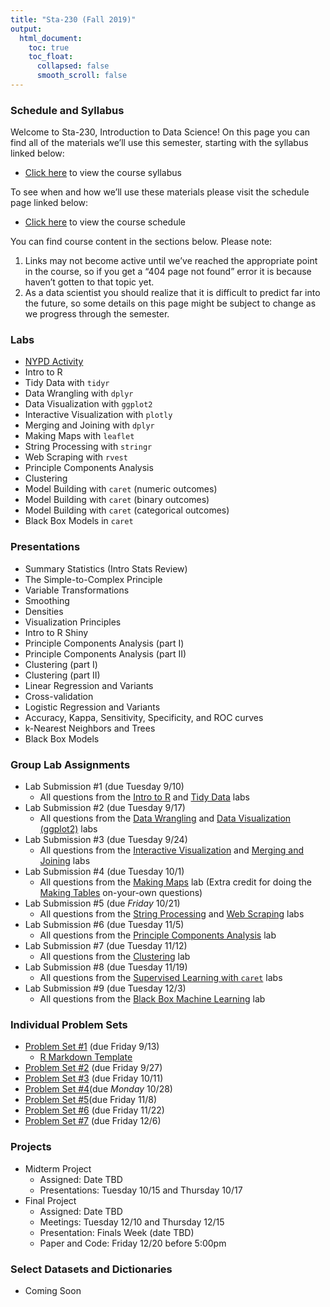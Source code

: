 ```yaml
---
title: "Sta-230 (Fall 2019)"
output:
  html_document:
    toc: true
    toc_float:
      collapsed: false
      smooth_scroll: false
---
```


### Schedule and Syllabus

Welcome to Sta-230, Introduction to Data Science!  On this page you can find all of the materials we'll use this semester, starting with the syllabus linked below:

- [Click here](syllabus230f19.html) to view the course syllabus

To see when and how we'll use these materials please visit the schedule page linked below:

- [Click here](tabs230f19.html) to view the course schedule

You can find course content in the sections below.  Please note:

1. Links may not become active until we've reached the appropriate point in the course, so if you get a "404 page not found" error it is because haven't gotten to that topic yet.
2. As a data scientist you should realize that it is difficult to predict far into the future, so some details on this page might be subject to change as we progress through the semester.

### Labs

- [NYPD Activity](s230f19/Using_Data.html)
- Intro to R
- Tidy Data with `tidyr`
- Data Wrangling with `dplyr`
- Data Visualization with `ggplot2`
- Interactive Visualization with `plotly`
- Merging and Joining with `dplyr`
- Making Maps with `leaflet`
- String Processing with `stringr`
- Web Scraping with `rvest`
- Principle Components Analysis
- Clustering
- Model Building with `caret` (numeric outcomes)
- Model Building with `caret` (binary outcomes)
- Model Building with `caret` (categorical outcomes)
- Black Box Models in `caret`

### Presentations

- Summary Statistics (Intro Stats Review)
- The Simple-to-Complex Principle
- Variable Transformations
- Smoothing
- Densities
- Visualization Principles
- Intro to R Shiny
- Principle Components Analysis (part I)
- Principle Components Analysis (part II)
- Clustering (part I)
- Clustering (part II)
- Linear Regression and Variants
- Cross-validation
- Logistic Regression and Variants
- Accuracy, Kappa, Sensitivity, Specificity, and ROC curves
- k-Nearest Neighbors and Trees
- Black Box Models

### Group Lab Assignments

- Lab Submission #1 (due Tuesday 9/10)
    - All questions from the [Intro to R](s230f19/Intro_R.html) and [Tidy Data](s230f19/tidyr.html) labs
- Lab Submission #2 (due Tuesday 9/17)
    - All questions from the [Data Wrangling](s230f19/dplyr.html) and [Data Visualization (ggplot2)](s230f19/ggplot.html) labs
- Lab Submission #3 (due Tuesday 9/24)
    - All questions from the [Interactive Visualization](s230f19/dplyr.html) and [Merging and Joining](s230f19/ggplot.html) labs
- Lab Submission #4 (due Tuesday 10/1)
    - All questions from the [Making Maps](s230f19/maps.html) lab (Extra credit for doing the [Making Tables](s230f19/tables.html) on-your-own questions)
- Lab Submission #5 (due *Friday* 10/21)
    - All questions from the [String Processing](s230f19/stringr.html) and [Web Scraping](s230f19/scraping.html) labs
- Lab Submission #6 (due Tuesday 11/5)
    - All questions from the [Principle Components Analysis](s230f19/pca.html) lab
- Lab Submission #7 (due Tuesday 11/12)
    - All questions from the [Clustering](s230f19/clustering.html) lab
- Lab Submission #8 (due Tuesday 11/19)
    - All questions from the [Supervised Learning with `caret`](s230f19/caret1.html) labs
- Lab Submission #9 (due Tuesday 12/3)
    - All questions from the [Black Box Machine Learning](s230f19/black_box_lab.html) lab
                      
    
### Individual Problem Sets

- [Problem Set #1](s230f19/f19_hw1.html) (due Friday 9/13)
     - [R Markdown Template](s230f19/f19_hw1.Rmd)
- [Problem Set #2](s230f19/f19_hw2.html) (due Friday 9/27)
- [Problem Set #3](s230f19/f19_hw3.html) (due Friday 10/11)
- [Problem Set #4](s230f19/f19_hw4.html)(due *Monday* 10/28)
- [Problem Set #5](s230f19/f19_hw5.html)(due Friday 11/8)
- [Problem Set #6](s230f19/f19_hw6.html) (due Friday 11/22)
- [Problem Set #7](s230f19/f19_hw7.html) (due Friday 12/6)


### Projects

- Midterm Project
    - Assigned: Date TBD
    - Presentations: Tuesday 10/15 and Thursday 10/17
- Final Project
    - Assigned: Date TBD
    - Meetings: Tuesday 12/10 and Thursday 12/15
    - Presentation: Finals Week (date TBD)
    - Paper and Code: Friday 12/20 before 5:00pm

### Select Datasets and Dictionaries

- Coming Soon